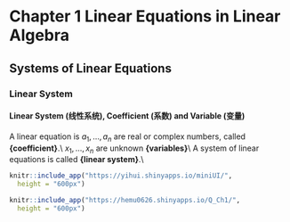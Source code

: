 # Chapter 1 Linear Equations in Linear Algebra

## Systems of Linear Equations

### Linear System

#### Linear System (线性系统), Coefficient (系数) and Variable (变量)

A linear equation is 
\begin{equation}
    a_1x_1+a_2x_2+\cdots+a_nx_n=b \qquad n=1, 2, 3, \cdots, \infty
\end{equation}
$a_1,\dots,a_n$ are real or complex numbers, called **{coefficient}**.\\
$x_1,\dots,x_n$ are unknown **{variables}**\\
A system of linear equations is called **{linear system}**.\\

```r
knitr::include_app("https://yihui.shinyapps.io/miniUI/",
  height = "600px")
```


```r
knitr::include_app("https://hemu0626.shinyapps.io/Q_Ch1/",
  height = "600px")
```
